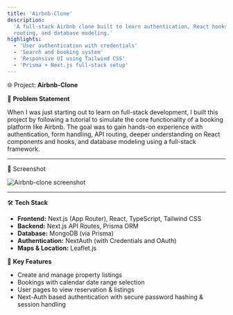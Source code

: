 ```yaml
---
title: 'Airbnb-Clone'
description:
  'A full-stack Airbnb clone built to learn authentication, React hooks, API
  routing, and database modeling.'
highlights:
  - 'User authentication with credentials'
  - 'Search and booking system'
  - 'Responsive UI using Tailwind CSS'
  - 'Prisma + Next.js full-stack setup'
---
```


🌐 Project: **Airbnb-Clone**

🧠 **Problem Statement**

When I was just starting out to learn on full-stack development, I built this
project by following a tutorial to simulate the core functionality of a booking
platform like Airbnb. The goal was to gain hands-on experience with
authentication, form handling, API routing, deeper understanding on React
components and hooks, and database modeling using a full-stack framework.

---

📸 Screenshot

![Airbnb-clone screenshot](/screenshots/airbnb-clone-1.png)

---

🛠 **Tech Stack**

- **Frontend:** Next.js (App Router), React, TypeScript, Tailwind CSS
- **Backend:** Next.js API Routes, Prisma ORM
- **Database:** MongoDB (via Prisma)
- **Authentication:** NextAuth (with Credentials and OAuth)
- **Maps & Location:** Leaflet.js

🚀 **Key Features**

- Create and manage property listings
- Bookings with calendar date range selection
- User pages to view reservation & listings
- Next-Auth based authentication with secure password hashing & session handling
